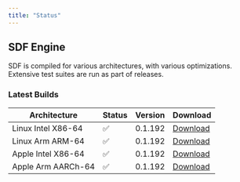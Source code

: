 ```yaml
---
title: "Status"
---
```


## SDF Engine

SDF is compiled for various architectures, with various optimizations. Extensive
test suites are run as part of releases.

### Latest Builds

| Architecture           | Status | Version | Download |
| ---------------------- | ------ | ------- | -------- |
| Linux Intel X86-64     |   ✅   | 0.1.192  | [Download](https://cdn.sdf.com/releases/download/sdf-v0.1.192-x86_64-unknown-linux-musl.tar.gz) |
| Linux Arm ARM-64       |   ✅   | 0.1.192  | [Download](https://cdn.sdf.com/releases/download/sdf-v0.1.192-arm-unknown-linux-gnueabihf.tar.gz) |
| Apple Intel X86-64     |   ✅   | 0.1.192  | [Download](https://cdn.sdf.com/releases/download/sdf-v0.1.192-x86_64-apple-darwin.tar.gz) |
| Apple Arm AARCh-64     |   ✅   | 0.1.192  | [Download](https://cdn.sdf.com/releases/download/sdf-v0.1.192-aarch64-apple-darwin.tar.gz) |
